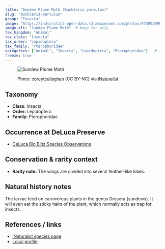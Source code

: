 ```yaml
---
title: "Sundew Plume Moth (Buckleria parvulus)"
slug: "buckleria-parvulus"
group: "Insecta"
image: "https://inaturalist-open-data.s3.amazonaws.com/photos/475892090/large.jpeg"        # keep for thumbnails
image-alt: "Sundew Plume Moth"  # keep for a11y
tax_kingdom: "Animal"
tax_class: "Insecta"
tax_order: "Lepidoptera"
tax_family: "Pterophoridae"
categories: ["Animal", "Insecta", "Lepidoptera", "Pterophoridae"]   # these drive the chips + filtering
freeze: true
---
```


<figure class="species-figure">

<img src="https://inaturalist-open-data.s3.amazonaws.com/photos/475892090/large.jpeg" alt="Sundew Plume Moth" class="species-photo"/>

<figcaption class="photo-credit">

Photo: <a href="https://www.inaturalist.org/people/coreytcallaghan">coreytcallaghan</a> (CC BY-NC) via <a href="https://www.inaturalist.org/observations/264986045">iNaturalist</a>

</figcaption>

</figure>

## Taxonomy

-   **Class:** Insecta
-   **Order:** Lepidoptera
-   **Family:** Pterophoridae

## Occurrence at DeLuca Preserve

-   [DeLuca Bio Blitz Species Observations](https://www.inaturalist.org/observations?project_id=annual-uf-ifas-deluca-bioblitz-data&subview=table&taxon_id=765019&verifiable=any)

## Conservation & rarity context

-   **Rarity note:** The wings are divided into several feather-like lobes.

## Natural history notes

The larvae feed on carnivorous plants in the genus Drosera (sundews). It will even eat the sticky hairs of the plant, which normally acts as trap for insects.

## References / links

-   [iNaturalist species page](https://www.inaturalist.org/taxa/765019-Buckleria-parvulus#articles-tab)
-   [Local profile](https://www.floridamuseum.ufl.edu/elegance-science/art/2008-entries/235d3a3edec965f93f389a358df8062b_f6981/)
